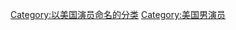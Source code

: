 {{Cat main}}
{{commons cat|湯姆·克魯斯}}

{{DEFAULTSORT:Cruise, Tom}}

[[Category:以美国演员命名的分类|Category:以美国演员命名的分类]]
[[Category:美国男演员|Category:美国男演员]]